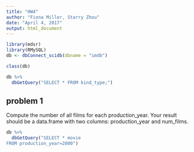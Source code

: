 ```yaml
---
title: "HW4"
author: "Fiona Miller, Starry Zhou"
date: "April 4, 2017"
output: html_document
---
```

```r
library(mdsr)
library(RMySQL)
db <- dbConnect_scidb(dbname = "imdb")
```

```r
class(db)
```

```r
db %>%
  dbGetQuery("SELECT * FROM kind_type;")
```

## problem 1
Compute the number of all films for each production_year. Your result should be a data.frame with two columns: production_year and num_films.
```r
db %>%
  dbGetQuery("SELECT * movie
FROM production_year=2000")
```
